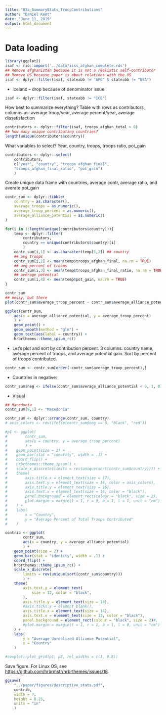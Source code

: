 ```yaml
---
title: "03a_SummaryStats_TroopContributions"
author: "Daniel Kent"
date: "June 11, 2019"
output: html_document
---
```



# Data loading

```R
library(ggplot2)
isaf <- rio::import('../data/iiss_afghan_complete.rds')
## Remove afghanistan because it is not a realistic self-contributor
## Remove US because paper is about relations with the US
isaf <- dplyr::filter(isaf, stateabb != "AFG" & stateabb != "USA")
```

+ Iceland -- drop because of denominator issue

```R
isaf <- dplyr::filter(isaf, stateabb != "ICE")
```

How best to summarize everything? Table with rows as contributors,
columns as: average troop/year, average percent/year, average dissatisfaction

```R
contributors <- dplyr::filter(isaf, troops_afghan_total > 0)
## how many unique contributing countries?
length(unique(contributors$country))
```

What variables to select? Year, country, troops, troops ratio, pot_gain

```R
contributors <- dplyr::select(
    contributors, 
    c("year", "country", "troops_afghan_final",
    "troops_afghan_final_ratio", "pot_gain")
    )
```

Create unique data frame with countries, average contr, average ratio, and averate pot_gain

```R
contr_sum <- dplyr::tibble(
    country = as.character(),
    average_troops = as.numeric(),
    average_troop_percent = as.numeric(),
    average_alliance_potential = as.numeric()
)

for(i in 1:length(unique(contributors$country))){
    temp <- dplyr::filter(
        contributors,
        country == unique(contributors$country)[i]
        )
    contr_sum[i,1] <- as.character(temp[1,2]) ## country
    ## avg troops
    contr_sum[i,2] <- mean(temp$troops_afghan_final, na.rm = TRUE) 
    ## avg percent of troops
    contr_sum[i,3] <- mean(temp$troops_afghan_final_ratio, na.rm = TRUE) 
    ## average potential
    contr_sum[i,4] <- mean(temp$pot_gain, na.rm = TRUE) 
}

contr_sum
## messy, but there
plot(contr_sum$average_troop_percent ~ contr_sum$average_alliance_potential)

ggplot(contr_sum, 
    aes(x = average_alliance_potential, y = average_troop_percent)
    ) + 
    geom_point() + 
    geom_smooth(method = "glm") + 
    geom_text(aes(label = country)) + 
    hrbrthemes::theme_ipsum_rc()
```

+ Let's plot and sort by contribution percent. 3 columns: country name, average percent of troops, and average potential gain. Sort by percent of troops contributed. 

```R
contr_sum <- contr_sum[order(-contr_sum$average_troop_percent),]
```

+ Countries in negative:

```R
contr_sum$neg <- ifelse(contr_sum$average_alliance_potential < 0, 1, 0)
```


+ Visual

```R
## Macedonia
contr_sum[9,1] <- "Macedonia"

contr_sum <- dplyr::arrange(contr_sum, country)
# axis_colors <- rev(ifelse(contr_sum$neg == 0, "black", "red"))

#p1 <- ggplot(
#        contr_sum, 
#        aes(x = country, y = average_troop_percent)
#        ) +
#    geom_point(size = 2) +
#    geom_bar(stat = "identity", width = .1) +
#    coord_flip() +
#    hrbrthemes::theme_ipsum() +
#    scale_x_discrete(limits = rev(unique(sort(contr_sum$country)))) +
#    theme(
#        axis.title.x = element_text(size = 17),
#        axis.text.y = element_text(size = 16, color = axis_colors),
#        axis.title.y = element_text(size = 16),
#        axis.text.x = element_text(size = 16, color = "black"),
#        panel.background = element_rect(colour = "black", size = 2),
#        plot.margin = margin(t = 1, r = 0, b = 1, l = 1, unit = "cm")
#    ) + 
#    labs(
#        x = "Country",
#        y = "Average Percent of Total Troops Contributed"
#    )

contrib <- ggplot(
        contr_sum,
        aes(x = country, y = average_alliance_potential)
        ) +
    geom_point(size = 2) +
    geom_bar(stat = "identity", width = .1) +
    coord_flip() + 
    hrbrthemes::theme_ipsum_rc() +
    scale_x_discrete(
        limits = rev(unique(sort(contr_sum$country)))
        ) +
    theme(
        axis.text.y = element_text(
            size = 12, color = "black",
        ),
        axis.title.y = element_text(size = 14),
        #axis.ticks.y = element_blank(),
        axis.title.x = element_text(size = 14),
        axis.text.x = element_text(size = 13, color = "black"),
        panel.background = element_rect(colour = "black", size = 2)#,
        #plot.margin = margin(t = 1, r = 1, b = 1, l = 0, unit = "cm")
    ) +
    labs(
        y = "Average Unrealized Alliance Potential",
        x = "Country"
    )

#cowplot::plot_grid(p1, p2, rel_widths = c(1, 0.8))
```

Save figure. For Linux OS, see [https://github.com/hrbrmstr/hrbrthemes/issues/18](https://github.com/hrbrmstr/hrbrthemes/issues/18).

```R
ggsave(
    "../paper/figures/descriptive_stats.pdf",
    contrib,
    width = 7,
    height = 8.25,
    units = "in"
    )
```